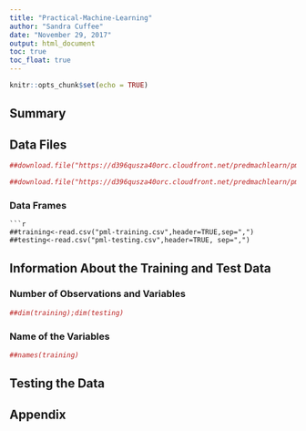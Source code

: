 ```yaml
---
title: "Practical-Machine-Learning"
author: "Sandra Cuffee"
date: "November 29, 2017"
output: html_document
toc: true
toc_float: true
---
```


```r
knitr::opts_chunk$set(echo = TRUE)
```

## **Summary**

## **Data Files**

```r

##download.file("https://d396qusza40orc.cloudfront.net/predmachlearn/pml-training.csv",destfile="pml-training.csv",method="libcurl")

##download.file("https://d396qusza40orc.cloudfront.net/predmachlearn/pml-testing.csv",destfile="pml-testing.csv",method="libcurl")
```

### **Data Frames**
```
```r

##training<-read.csv("pml-training.csv",header=TRUE,sep=",")
##testing<-read.csv("pml-testing.csv",header=TRUE, sep=",")
```

## **Information About the Training and Test Data**

### Number of Observations and Variables
```r
##dim(training);dim(testing)
```

### Name of the Variables
```r

##names(training)
```

## **Testing the Data**



## **Appendix**
